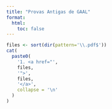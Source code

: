 ```yaml
---
title: "Provas Antigas de GAAL"
format:
  html:
    toc: false
---
```


```r
files <- sort(dir(pattern='\\.pdf$'))
cat(
  paste0(
    '1. <a href="',
    files,
    '">',
    files,
    '</a>',
    collapse = '\n'
  )
)
```

